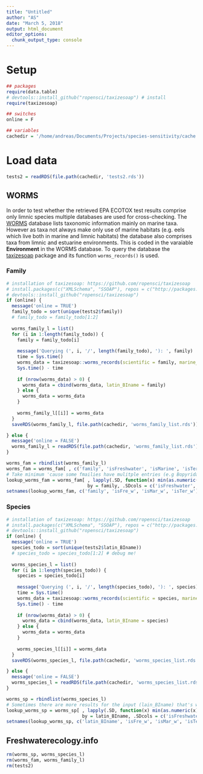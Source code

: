 ```yaml
---
title: "Untitled"
author: "AS"
date: "March 5, 2018"
output: html_document
editor_options: 
  chunk_output_type: console
---
```


# Setup
```r
## packages
require(data.table)
# devtools::install_github("ropensci/taxizesoap") # install
require(taxizesoap)

## switches
online = F

## variables
cachedir = '/home/andreas/Documents/Projects/species-sensitivity/cache'
```

# Load data
```r
tests2 = readRDS(file.path(cachedir, 'tests2.rds'))
```

## WORMS

In order to test whether the retrieved EPA ECOTOX test results comprise only limnic species multiple databases are used for cross-checking. The [WORMS](http://www.marinespecies.org/index.php) database lists taxonomic information mainly on marine taxa. However as taxa not always make only use of marine habitats (e.g. eels which live both in marine and limnic habitats) the database also comprises taxa from limnic and estuarine environments. This is coded in the varaiable __Environment__ in the WORMS database. To query the database the [taxizesoap](https://github.com/ropensci/taxizesoap) package and its function `worms_records()` is used.

### Family

```r
# installation of taxizesoap: https://github.com/ropensci/taxizesoap
# install.packages(c("XMLSchema", "SSOAP"), repos = c("http://packages.ropensci.org", "http://cran.rstudio.com"))
# devtools::install_github("ropensci/taxizesoap")
if (online) {
  message('online = TRUE')
  family_todo = sort(unique(tests2$family))
  # family_todo = family_todo[1:2]
  
  worms_family_l = list()
  for (i in 1:length(family_todo)) {
    family = family_todo[i]
    
    message('Querying (', i, '/', length(family_todo), '): ', family)
    time = Sys.time()
    worms_data = taxizesoap::worms_records(scientific = family, marine_only = FALSE)
    Sys.time() - time
    
    if (nrow(worms_data) > 0) {
      worms_data = cbind(worms_data, latin_BIname = family)
    } else {
      worms_data = worms_data
    }
    
    worms_family_l[[i]] = worms_data
  }
  saveRDS(worms_family_l, file.path(cachedir, 'worms_family_list.rds'))

} else {
  message('online = FALSE')
  worms_family_l = readRDS(file.path(cachedir, 'worms_family_list.rds'))
}

worms_fam = rbindlist(worms_family_l)
worms_fam = worms_fam[ , c('family', 'isFreshwater', 'isMarine', 'isTerrestrial')]
# Take minimum 'cause some fmailies have mulitple entries (e.g Bopyridae)
lookup_worms_fam = worms_fam[ , lapply(.SD, function(x) min(as.numeric(x))),
                              by = family, .SDcols = c('isFreshwater', 'isMarine', 'isTerrestrial')]
setnames(lookup_worms_fam, c('family', 'isFre_w', 'isMar_w', 'isTer_w'))
```

### Species

```r
# installation of taxizesoap: https://github.com/ropensci/taxizesoap
# install.packages(c("XMLSchema", "SSOAP"), repos = c("http://packages.ropensci.org", "http://cran.rstudio.com"))
# devtools::install_github("ropensci/taxizesoap")
if (online) {
  message('online = TRUE')
  species_todo = sort(unique(tests2$latin_BIname))
  # species_todo = species_todo[1:2] # debug me!
  
  worms_species_l = list()
  for (i in 1:length(species_todo)) {
    species = species_todo[i]
    
    message('Querying (', i, '/', length(species_todo), '): ', species)
    time = Sys.time()
    worms_data = taxizesoap::worms_records(scientific = species, marine_only = FALSE)
    Sys.time() - time
    
    if (nrow(worms_data) > 0) {
      worms_data = cbind(worms_data, latin_BIname = species)
    } else {
      worms_data = worms_data
    }
    
    worms_species_l[[i]] = worms_data
  }
  saveRDS(worms_species_l, file.path(cachedir, 'worms_species_list.rds'))

} else {
  message('online = FALSE')
  worms_species_l = readRDS(file.path(cachedir, 'worms_species_list.rds'))
}

worms_sp = rbindlist(worms_species_l)
# Sometimes there are more results for the input (lain_BIname) that's why 
lookup_worms_sp = worms_sp[ , lapply(.SD, function(x) min(as.numeric(x))),
                            by = latin_BIname, .SDcols = c('isFreshwater', 'isMarine', 'isTerrestrial')]
setnames(lookup_worms_sp, c('latin_BIname', 'isFre_w', 'isMar_w', 'isTer_w'))
```

## Freshwaterecology.info

```r
rm(worms_sp, worms_species_l)
rm(worms_fam, worms_family_l)
rm(tests2)
```




